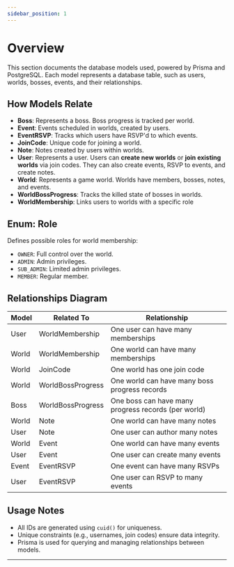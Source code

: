```yaml
---
sidebar_position: 1
---
```


# Overview

This section documents the database models used, powered by Prisma and PostgreSQL.
Each model represents a database table, such as users, worlds, bosses, events, and their relationships.

## How Models Relate

- **Boss**: Represents a boss. Boss progress is tracked per world.
- **Event**: Events scheduled in worlds, created by users.
- **EventRSVP**: Tracks which users have RSVP'd to which events.
- **JoinCode**: Unique code for joining a world.
- **Note**: Notes created by users within worlds.
- **User**: Represents a user. Users can **create new worlds** or **join existing worlds** via join codes. They can also create events, RSVP to events, and create notes.
- **World**: Represents a game world. Worlds have members, bosses, notes, and events.
- **WorldBossProgress**: Tracks the killed state of bosses in worlds.
- **WorldMembership**: Links users to worlds with a specific role

## Enum: Role

Defines possible roles for world membership:

- `OWNER`: Full control over the world.
- `ADMIN`: Admin privileges.
- `SUB_ADMIN`: Limited admin privileges.
- `MEMBER`: Regular member.

## Relationships Diagram

<table>
  <thead>
    <tr>
      <th>Model</th>
      <th>Related To</th>
      <th>Relationship</th>
    </tr>
  </thead>
  <tbody>
    <tr>
      <td>User</td>
      <td>WorldMembership</td>
      <td>One user can have many memberships</td>
    </tr>
    <tr>
      <td>World</td>
      <td>WorldMembership</td>
      <td>One world can have many memberships</td>
    </tr>
    <tr>
      <td>World</td>
      <td>JoinCode</td>
      <td>One world has one join code</td>
    </tr>
    <tr>
      <td>World</td>
      <td>WorldBossProgress</td>
      <td>One world can have many boss progress records</td>
    </tr>
    <tr>
      <td>Boss</td>
      <td>WorldBossProgress</td>
      <td>One boss can have many progress records (per world)</td>
    </tr>
    <tr>
      <td>World</td>
      <td>Note</td>
      <td>One world can have many notes</td>
    </tr>
    <tr>
      <td>User</td>
      <td>Note</td>
      <td>One user can author many notes</td>
    </tr>
    <tr>
      <td>World</td>
      <td>Event</td>
      <td>One world can have many events</td>
    </tr>
    <tr>
      <td>User</td>
      <td>Event</td>
      <td>One user can create many events</td>
    </tr>
    <tr>
      <td>Event</td>
      <td>EventRSVP</td>
      <td>One event can have many RSVPs</td>
    </tr>
    <tr>
      <td>User</td>
      <td>EventRSVP</td>
      <td>One user can RSVP to many events</td>
    </tr>
  </tbody>
</table>

## Usage Notes

- All IDs are generated using `cuid()` for uniqueness.
- Unique constraints (e.g., usernames, join codes) ensure data integrity.
- Prisma is used for querying and managing relationships between models.

---
